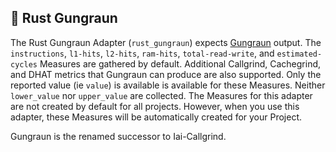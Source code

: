 
## 🦀 Rust Gungraun

The Rust Gungraun Adapter (`rust_gungraun`) expects [Gungraun](https://github.com/gungraun/gungraun) output.
The `instructions`, `l1-hits`, `l2-hits`, `ram-hits`, `total-read-write`, and `estimated-cycles` Measures are gathered by default.
Additional Callgrind, Cachegrind, and DHAT metrics that Gungraun can produce are also supported.
Only the reported value (ie `value`) is available is available for these Measures.
Neither `lower_value` nor `upper_value` are collected.
The Measures for this adapter are not created by default for all projects.
However, when you use this adapter, these Measures will be automatically created for your Project.

Gungraun is the renamed successor to Iai-Callgrind.

<CargoRustGungraun />
